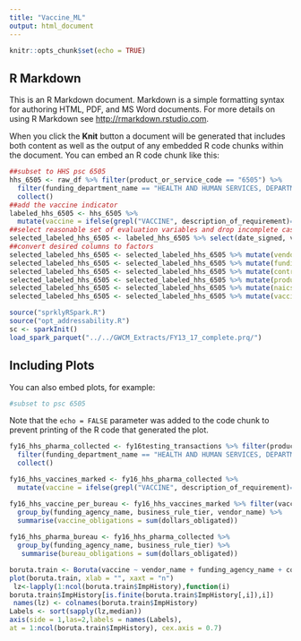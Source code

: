 ```yaml
---
title: "Vaccine_ML"
output: html_document
---
```


```r
knitr::opts_chunk$set(echo = TRUE)
```

## R Markdown

This is an R Markdown document. Markdown is a simple formatting syntax for authoring HTML, PDF, and MS Word documents. For more details on using R Markdown see <http://rmarkdown.rstudio.com>.

When you click the **Knit** button a document will be generated that includes both content as well as the output of any embedded R code chunks within the document. You can embed an R code chunk like this:

```r
##subset to HHS psc 6505 
hhs_6505 <- raw_df %>% filter(product_or_service_code == "6505") %>% 
  filter(funding_department_name == "HEALTH AND HUMAN SERVICES, DEPARTMENT OF") %>%
  collect()
##add the vaccine indicator
labeled_hhs_6505 <- hhs_6505 %>% 
  mutate(vaccine = ifelse(grepl("VACCINE", description_of_requirement)==TRUE, 1, 0 ) )
##select reasonable set of evaluation variables and drop incomplete cases
selected_labeled_hhs_6505 <- labeled_hhs_6505 %>% select(date_signed, vendor_name, funding_agency_name, contracting_agency_name, product_or_service_description, naics_description, vaccine ) %>% na.omit()
##convert desired columns to factors
selected_labeled_hhs_6505 <- selected_labeled_hhs_6505 %>% mutate(vendor_name = as.factor(vendor_name))
selected_labeled_hhs_6505 <- selected_labeled_hhs_6505 %>% mutate(funding_agency_name = as.factor(funding_agency_name))
selected_labeled_hhs_6505 <- selected_labeled_hhs_6505 %>% mutate(contracting_agency_name = as.factor(contracting_agency_name))
selected_labeled_hhs_6505 <- selected_labeled_hhs_6505 %>% mutate(product_or_service_description = as.factor(product_or_service_description))
selected_labeled_hhs_6505 <- selected_labeled_hhs_6505 %>% mutate(naics_description = as.factor(naics_description))
selected_labeled_hhs_6505 <- selected_labeled_hhs_6505 %>% mutate(vaccine = as.factor(vaccine))
```


```r
source("sprklyRSpark.R")
source("opt_addressability.R")
sc <- sparkInit()
load_spark_parquet("../../GWCM_Extracts/FY13_17_complete.prq/")
```

## Including Plots

You can also embed plots, for example:

```r
#subset to psc 6505

```

Note that the `echo = FALSE` parameter was added to the code chunk to prevent printing of the R code that generated the plot.

```r
fy16_hhs_pharma_collected <- fy16testing_transactions %>% filter(product_or_service_code == "6505") %>% 
  filter(funding_department_name == "HEALTH AND HUMAN SERVICES, DEPARTMENT OF") %>%
  collect()

fy16_hhs_vaccines_marked <- fy16_hhs_pharma_collected %>% 
  mutate(vaccine = ifelse(grepl("VACCINE", description_of_requirement)==TRUE, 1, 0 ) )

fy16_hhs_vaccine_per_bureau <- fy16_hhs_vaccines_marked %>% filter(vaccine == 1) %>% 
  group_by(funding_agency_name, business_rule_tier, vendor_name) %>% 
  summarise(vaccine_obligations = sum(dollars_obligated))
  
fy16_hhs_pharma_bureau <- fy16_hhs_pharma_collected %>% 
  group_by(funding_agency_name, business_rule_tier) %>% 
   summarise(bureau_obligations = sum(dollars_obligated))


```


```r
boruta.train <- Boruta(vaccine ~ vendor_name + funding_agency_name + contracting_agency_name + product_or_service_description + naics_description, data = selected_labeled_hhs_6505, doTrace = 2)
plot(boruta.train, xlab = "", xaxt = "n")
 lz<-lapply(1:ncol(boruta.train$ImpHistory),function(i)
boruta.train$ImpHistory[is.finite(boruta.train$ImpHistory[,i]),i])
 names(lz) <- colnames(boruta.train$ImpHistory)
Labels <- sort(sapply(lz,median))
axis(side = 1,las=2,labels = names(Labels),
at = 1:ncol(boruta.train$ImpHistory), cex.axis = 0.7)
```